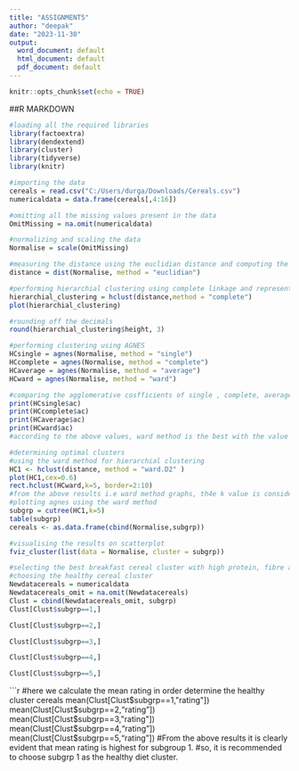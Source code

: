 ---
title: "ASSIGNMENT5"
author: "deepak"
date: "2023-11-30"
output:
  word_document: default
  html_document: default
  pdf_document: default
---

```{r setup, include=TRUE}
knitr::opts_chunk$set(echo = TRUE)
```

##R MARKDOWN

```{r}
#loading all the required libraries
library(factoextra)
library(dendextend)
library(cluster)
library(tidyverse)
library(knitr)

```


```{r}
#importing the data
cereals = read.csv("C:/Users/durga/Downloads/Cereals.csv")
numericaldata = data.frame(cereals[,4:16])
```


```{r}
#omitting all the missing values present in the data
OmitMissing = na.omit(numericaldata)

```


```{r}
#normalizing and scaling the data
Normalise = scale(OmitMissing)
```


```{r}
#measuring the distance using the euclidian distance and computing the dissimilarity matrix
distance = dist(Normalise, method = "euclidian")
```


```{r}
#performing hierarchial clustering using complete linkage and representing in plot
hierarchial_clustering = hclust(distance,method = "complete")
plot(hierarchial_clustering)
```


```{r}
#rounding off the decimals
round(hierarchial_clustering$height, 3)
```





```{r}
#performing clustering using AGNES
HCsingle = agnes(Normalise, method = "single")
HCcomplete = agnes(Normalise, method = "complete")
HCaverage = agnes(Normalise, method = "average")
HCward = agnes(Normalise, method = "ward")
```

```{r}
#comparing the agglomerative cosfficients of single , complete, average, ward
print(HCsingle$ac)
print(HCcomplete$ac)
print(HCaverage$ac)
print(HCward$ac)
#according to the above values, ward method is the best with the value of 0.904.plotting ward using agnes and the dendogram
```



```{r}
#determining optimal clusters
#using the ward method for hierarchial clustering
HC1 <- hclust(distance, method = "ward.D2" )
plot(HC1,cex=0.6)
rect.hclust(HCward,k=5, border=2:10)
#from the above results i.e ward method graphs, th4e k value is considered as 5
#plotting agnes using the ward method
subgrp = cutree(HC1,k=5)
table(subgrp)
cereals <- as.data.frame(cbind(Normalise,subgrp))
```


```{r}
#visualising the results on scatterplot
fviz_cluster(list(data = Normalise, cluster = subgrp))
```


```{r}
#selecting the best breakfast cereal cluster with high protein, fibre and low in sugar and sodium.
#choosing the healthy cereal cluster
Newdatacereals = numericaldata
Newdatacereals_omit = na.omit(Newdatacereals)
Clust = cbind(Newdatacereals_omit, subgrp)
Clust[Clust$subgrp==1,]
```

```{r}
Clust[Clust$subgrp==2,]
```


```{r}
Clust[Clust$subgrp==3,]
```


```{r}
Clust[Clust$subgrp==4,]
```


```{r}
Clust[Clust$subgrp==5,]
```
```{r}
#here we calculate the mean rating in order determine the healthy cluster cereals
mean(Clust[Clust$subgrp==1,"rating"])
mean(Clust[Clust$subgrp==2,"rating"])
mean(Clust[Clust$subgrp==3,"rating"])
mean(Clust[Clust$subgrp==4,"rating"])
mean(Clust[Clust$subgrp==5,"rating"])
#From the above results it is clearly evident that mean rating is highest for subgroup 1.
#so, it is recommended to choose subgrp 1 as the healthy diet cluster.